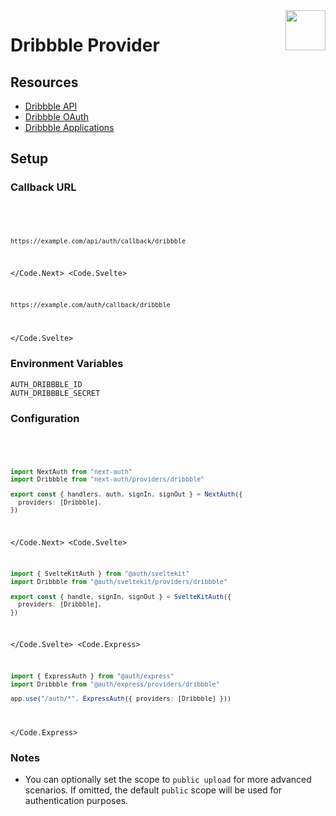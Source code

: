 
<img align="right" src="/img/providers/dribbble.svg" height="64" width="64" />

# Dribbble Provider

## Resources

- [Dribbble API](https://developer.dribbble.com)
- [Dribbble OAuth](https://developer.dribbble.com/v2/oauth/)
- [Dribbble Applications](https://dribbble.com/account/applications/new)

## Setup

### Callback URL

<Code>
  <Code.Next>

```bash
https://example.com/api/auth/callback/dribbble
```

  </Code.Next>
  <Code.Svelte>

```bash
https://example.com/auth/callback/dribbble
```

  </Code.Svelte>
</Code>

### Environment Variables

```
AUTH_DRIBBBLE_ID
AUTH_DRIBBBLE_SECRET
```

### Configuration

<Code>
  <Code.Next>

```ts filename="/auth.ts"
import NextAuth from "next-auth"
import Dribbble from "next-auth/providers/dribbble"

export const { handlers, auth, signIn, signOut } = NextAuth({
  providers: [Dribbble],
})
```

  </Code.Next>
  <Code.Svelte>

```ts filename="/src/auth.ts"
import { SvelteKitAuth } from "@auth/sveltekit"
import Dribbble from "@auth/sveltekit/providers/dribbble"

export const { handle, signIn, signOut } = SvelteKitAuth({
  providers: [Dribbble],
})
```

  </Code.Svelte>
  <Code.Express>

```ts filename="/src/app.ts"
import { ExpressAuth } from "@auth/express"
import Dribbble from "@auth/express/providers/dribbble"

app.use("/auth/*", ExpressAuth({ providers: [Dribbble] }))
```

  </Code.Express>
</Code>

### Notes

- You can optionally set the scope to `public upload` for more advanced scenarios. If omitted, the default `public` scope will be used for authentication purposes.
